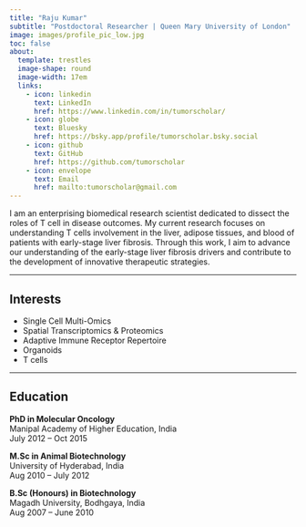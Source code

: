 ```yaml
---
title: "Raju Kumar"
subtitle: "Postdoctoral Researcher | Queen Mary University of London"
image: images/profile_pic_low.jpg
toc: false
about: 
  template: trestles
  image-shape: round
  image-width: 17em
  links:
    - icon: linkedin
      text: LinkedIn
      href: https://www.linkedin.com/in/tumorscholar/
    - icon: globe
      text: Bluesky
      href: https://bsky.app/profile/tumorscholar.bsky.social
    - icon: github
      text: GitHub
      href: https://github.com/tumorscholar
    - icon: envelope
      text: Email
      href: mailto:tumorscholar@gmail.com
---
```

::: {.justify-text}
I am an enterprising biomedical research scientist dedicated to dissect the roles of T cell in disease outcomes.
My current research focuses on understanding T cells involvement in the liver, adipose tissues, and blood of patients with early-stage liver fibrosis. Through this work, I aim to advance our understanding of the early-stage liver fibrosis drivers and contribute to the development of innovative therapeutic strategies.
:::

------------------------------------------------------------------------

## Interests

- Single Cell Multi-Omics  
- Spatial Transcriptomics & Proteomics  
- Adaptive Immune Receptor Repertoire  
- Organoids  
- T cells  

---

## Education

**PhD in Molecular Oncology**  
Manipal Academy of Higher Education, India  
July 2012 – Oct 2015

**M.Sc in Animal Biotechnology**  
University of Hyderabad, India  
Aug 2010 – July 2012

**B.Sc (Honours) in Biotechnology**  
Magadh University, Bodhgaya, India  
Aug 2007 – June 2010
